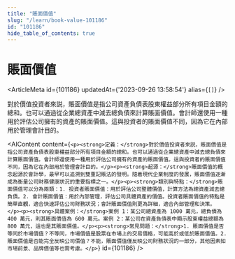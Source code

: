 ```yaml
---
title: "賬面價值"
slug: "/learn/book-value-101186"
id: "101186"
hide_table_of_contents: true
---
```



# 賬面價值

<ArticleMeta id={101186} updatedAt={'2023-09-26 13:58:54'} alias={`[]`} />
<div className='border-solid border-b border-t-0 my-4 border-[var(--ifm-color-gray-300)]' />

對於價值投資者來説，賬面價值是指公司資產負債表股東權益部分所有項目金額的總和。也可以通過從企業總資產中減去總負債來計算賬面價值。會計師還使用一種用於評估公司擁有的資產的賬面價值。這與投資者的賬面價值不同，因為它在內部用於管理會計目的。

<AIContent content={`<p><strong>定義：</strong>對於價值投資者來説，賬面價值是指公司資產負債表股東權益部分所有項目金額的總和。也可以通過從企業總資產中減去總負債來計算賬面價值。會計師還使用一種用於評估公司擁有的資產的賬面價值。這與投資者的賬面價值不同，因為它在內部用於管理會計目的。</p><p><strong>起源：</strong>賬面價值的概念起源於會計學，最早可以追溯到雙重記賬法的發明。隨着現代企業制度的發展，賬面價值逐漸成為衡量公司財務健康狀況的重要指標之一。</p><p><strong>類別與特點：</strong>賬面價值可以分為兩類：1. 投資者賬面價值：用於評估公司整體價值，計算方法為總資產減去總負債。2. 會計賬面價值：用於內部管理，評估公司具體資產的價值。投資者賬面價值的特點是簡單直觀，適合快速評估公司財務狀況；會計賬面價值則更為詳細，適合內部管理和決策。</p><p><strong>具體案例：</strong>案例 1：某公司總資產為 1000 萬元，總負債為 400 萬元，則其賬面價值為 600 萬元。案例 2：某公司在資產負債表中顯示股東權益總額為 800 萬元，這也是其賬面價值。</p><p><strong>常見問題：</strong>1. 賬面價值是否等同於市場價值？不等同，市場價值是股票在市場上的交易價格，可能高於或低於賬面價值。2. 賬面價值是否能完全反映公司價值？不能，賬面價值僅反映公司財務狀況的一部分，其他因素如市場前景、品牌價值等也需考慮。</p>`} id={101186} />

